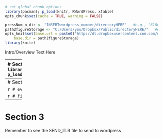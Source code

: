 ```r
# set global chunk options
library(pacman); p_load(knitr, RWordPress, xtable)
opts_chunk$set(cache = TRUE, warning = FALSE)

pressNum_n_dir <- "INSERTwordpress_number/directoryHERE"   #e.g., "61803503/wp/"
path2figureStorage <- "C:/Users/you/Dropbox/Public/directoryHERE/"   #e.g., "C:/Users/trinker/Dropbox/Public/wp/"
opts_knit$set(base.url = paste0("http://dl.dropboxusercontent.com.com/u/", pressNum_n_dir),
    base.dir = path2figureStorage)
library(knitr)
```
Intro/Overview Text Here

-------
# Section 1
```r
library(pacman); p_load()
```

-------
# Section 2

```r
# eval code
```

```r
# figures
```

-------
# Section 3

Remember to see the SEND_IT.R file to send to wordpress